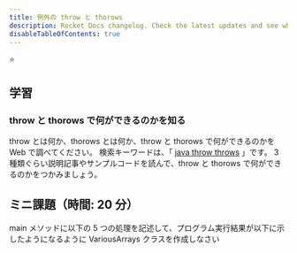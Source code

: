 ```yaml
---
title: 例外の throw と thorows
description: Rocket Docs changelog. Check the latest updates and see what's new.
disableTableOfContents: true
---
```


<p class="goal">⭐</p>

## 学習

### throw と thorows で何ができるのかを知る

throw とは何か、thorows とは何か、throw と thorows で何ができるのかを Web で調べてください。
検索キーワードは、「 [java throw throws](https://www.google.com/search?q=java+throw+throws) 」です。
3 種類ぐらい説明記事やサンプルコードを読んで、throw と thorows で何ができるのかをつかみましょう。

## ミニ課題（時間: 20 分）

main メソッドに以下の 5 つの処理を記述して、プログラム実行結果が以下に示したようになるように VariousArrays クラスを作成しなさい

